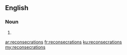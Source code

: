 ==English==

===Noun===
{{head|en|plural}}

# {{plural of|reconsecration|lang=en}}

[[ar:reconsecrations]]
[[fr:reconsecrations]]
[[ku:reconsecrations]]
[[my:reconsecrations]]